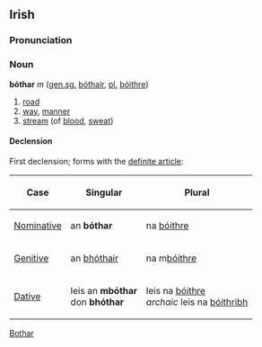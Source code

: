==Irish==
===Pronunciation===
{{IPA|[&#712;bo&#720;h&#601;r]}}
===Noun===
'''bóthar''' ''m'' ([[genitive|gen.]][[singular|sg.]] [[bóthair]], [[plural|pl.]] [[bóithre]])
#[[road]]
#[[way]], [[manner]]
#[[stream]] (of [[blood]], [[sweat]])

====Declension====
First declension; forms with the [[definite article]]:
{|border="1" cellpadding="2"
!Case
!Singular
!Plural
|-
| [[Nominative]]
| an '''bóthar'''
| na [[bóithre]]
|-
| [[Genitive]]
| an [[bóthair|bhóthair]]
| na m[[bóithre]]
|-
| [[Dative]]
| leis an '''mbóthar'''<br>don '''bhóthar'''
| leis na [[bóithre]]<br>''archaic'' leis na [[bóithribh]]
|}

[[Category:Irish language|Bothar]]
